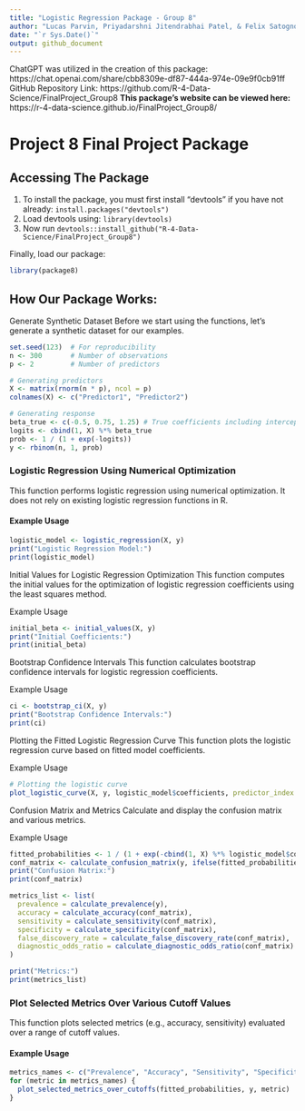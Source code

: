 ```yaml
---
title: "Logistic Regression Package - Group 8"
author: "Lucas Parvin, Priyadarshni Jitendrabhai Patel, & Felix Satognon "
date: "`r Sys.Date()`"
output: github_document
---
```

ChatGPT was utilized in the creation of this package: https://chat.openai.com/share/cbb8309e-df87-444a-974e-09e9f0cb91ff
GitHub Repository Link: https://github.com/R-4-Data-Science/FinalProject_Group8
**This package's website can be viewed here:** https://r-4-data-science.github.io/FinalProject_Group8/


# Project 8 Final Project Package

## Accessing The Package

1. To install the package, you must first install "devtools" if you have not already: `install.packages("devtools")`
2. Load devtools using: `library(devtools)`
3. Now run `devtools::install_github("R-4-Data-Science/FinalProject_Group8")`

Finally, load our package:

```r
library(package8)
```

  
## How Our Package Works:


Generate Synthetic Dataset
Before we start using the functions, let's generate a synthetic dataset for our examples.

```r
set.seed(123)  # For reproducibility
n <- 300       # Number of observations
p <- 2         # Number of predictors

# Generating predictors
X <- matrix(rnorm(n * p), ncol = p)
colnames(X) <- c("Predictor1", "Predictor2")

# Generating response
beta_true <- c(-0.5, 0.75, 1.25) # True coefficients including intercept
logits <- cbind(1, X) %*% beta_true
prob <- 1 / (1 + exp(-logits))
y <- rbinom(n, 1, prob)
```


### Logistic Regression Using Numerical Optimization

This function performs logistic regression using numerical optimization. It does not rely on existing logistic regression functions in R.

#### Example Usage


```r
logistic_model <- logistic_regression(X, y)
print("Logistic Regression Model:")
print(logistic_model)


```

Initial Values for Logistic Regression Optimization
This function computes the initial values for the optimization of logistic regression coefficients using the least squares method.

Example Usage
```r
initial_beta <- initial_values(X, y)
print("Initial Coefficients:")
print(initial_beta)
```


Bootstrap Confidence Intervals
This function calculates bootstrap confidence intervals for logistic regression coefficients.

Example Usage
```r
ci <- bootstrap_ci(X, y)
print("Bootstrap Confidence Intervals:")
print(ci)
```

Plotting the Fitted Logistic Regression Curve
This function plots the logistic regression curve based on fitted model coefficients.

Example Usage

```r
# Plotting the logistic curve
plot_logistic_curve(X, y, logistic_model$coefficients, predictor_index = 1)
```



Confusion Matrix and Metrics
Calculate and display the confusion matrix and various metrics.


Example Usage
```r
fitted_probabilities <- 1 / (1 + exp(-cbind(1, X) %*% logistic_model$coefficients))
conf_matrix <- calculate_confusion_matrix(y, ifelse(fitted_probabilities > 0.5, 1, 0))
print("Confusion Matrix:")
print(conf_matrix)

metrics_list <- list(
  prevalence = calculate_prevalence(y),
  accuracy = calculate_accuracy(conf_matrix),
  sensitivity = calculate_sensitivity(conf_matrix),
  specificity = calculate_specificity(conf_matrix),
  false_discovery_rate = calculate_false_discovery_rate(conf_matrix),
  diagnostic_odds_ratio = calculate_diagnostic_odds_ratio(conf_matrix)
)

print("Metrics:")
print(metrics_list)

```


### Plot Selected Metrics Over Various Cutoff Values

This function plots selected metrics (e.g., accuracy, sensitivity) evaluated over a range of cutoff values.

#### Example Usage

```r
metrics_names <- c("Prevalence", "Accuracy", "Sensitivity", "Specificity", "False Discovery Rate", "Diagnostic Odds Ratio")
for (metric in metrics_names) {
  plot_selected_metrics_over_cutoffs(fitted_probabilities, y, metric)
}

```












